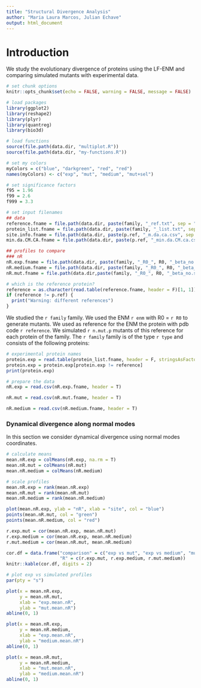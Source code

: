 ```yaml
---
title: "Structural Divergence Analysis"
author: "Maria Laura Marcos, Julian Echave"
output: html_document
---
```


# Introduction
We study the evolutionary divergence of proteins using the LF-ENM and comparing simulated mutants with experimental data.

```r
# set chunk options
knitr::opts_chunk$set(echo = FALSE, warning = FALSE, message = FALSE)
```

```r
# load packages
library(ggplot2)
library(reshape2)
library(plyr)
library(quantreg)
library(bio3d)

# load functions
source(file.path(data.dir, "multiplot.R"))
source(file.path(data.dir, "my-functions.R")) 
```

```r
# set my colors
myColors = c("blue", "darkgreen", "red", "red") 
names(myColors) <- c("exp", "mut", "medium", "mut+sel")
```

```r
# set significance factors
f95 = 1.96
f99 = 2.6
f999 = 3.3
```

```r
# set input filenames
## data
reference.fname = file.path(data.dir, paste(family, "_ref.txt", sep = ""))
protein_list.fname = file.path(data.dir, paste(family, "_list.txt", sep = ""))
site.info.fname = file.path(data.dir, paste(p.ref, "_m.da.ca.csv", sep = ""))
min.da.CM.CA.fname = file.path(data.dir, paste(p.ref, "_min.da.CM.ca.csv", sep = ""))

## profiles to compare
### nR
nR.exp.fname = file.path(data.dir, paste(family, "_R0_", R0, "_beta_no.sel_K.analysis_Keff_out_m.exp.nR.csv", sep = ""))
nR.medium.fname = file.path(data.dir, paste(family, "_R0_", R0, "_beta_medium.sel_K.analysis_Keff_out_m.theo.nR.csv", sep = ""))
nR.mut.fname = file.path(data.dir,paste(family, "_R0_", R0, "_beta_no.sel_K.analysis_Keff_out_m.theo.nR.csv", sep = ""))

```

```r
# which is the reference protein?
reference = as.character(read.table(reference.fname, header = F)[1, 1])
if (reference != p.ref) {
  print("Warning: different references")
}
```

We studied the `r family` family. 
We used the ENM `r enm` with R0 = `r R0` to generate mutants.
We used as reference for the ENM the protein with pdb code `r reference`. 
We simulated `r n.mut.p` mutants of this reference for each protein of the family.
The `r family` family is of the type `r type` and consists of the following proteins:

```r
# experimental protein names
protein.exp = read.table(protein_list.fname, header = F, stringsAsFactors = F)[, 1]
protein.exp = protein.exp[protein.exp != reference]
print(protein.exp)
```

```r
# prepare the data
nR.exp = read.csv(nR.exp.fname, header = T)

nR.mut = read.csv(nR.mut.fname, header = T)

nR.medium = read.csv(nR.medium.fname, header = T)
```

### Dynamical divergence along normal modes

In this section we consider dynamical divergence using normal modes coordinates.


```r
# calculate means
mean.nR.exp = colMeans(nR.exp, na.rm = T)
mean.nR.mut = colMeans(nR.mut)
mean.nR.medium = colMeans(nR.medium)

# scale profiles
mean.nR.exp = rank(mean.nR.exp)
mean.nR.mut = rank(mean.nR.mut)
mean.nR.medium = rank(mean.nR.medium)

plot(mean.nR.exp, ylab = "nR", xlab = "site", col = "blue")
points(mean.nR.mut, col = "green")
points(mean.nR.medium, col = "red")

r.exp.mut = cor(mean.nR.exp, mean.nR.mut)
r.exp.medium = cor(mean.nR.exp, mean.nR.medium)
r.mut.medium = cor(mean.nR.mut, mean.nR.medium)

cor.df = data.frame("comparison" = c("exp vs mut", "exp vs medium", "mut vs medium"),
                    "R" = c(r.exp.mut, r.exp.medium, r.mut.medium))
knitr::kable(cor.df, digits = 2)

# plot exp vs simulated profiles 
par(pty = "s")

plot(x = mean.nR.exp, 
     y = mean.nR.mut, 
     xlab = "exp.mean.nR", 
     ylab = "mut.mean.nR")
abline(0, 1)

plot(x = mean.nR.exp, 
     y = mean.nR.medium, 
     xlab = "exp.mean.nR", 
     ylab = "medium.mean.nR")
abline(0, 1)

plot(x = mean.nR.mut, 
     y = mean.nR.medium, 
     xlab = "mut.mean.nR", 
     ylab = "medium.mean.nR")
abline(0, 1)
```
